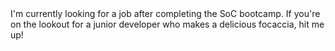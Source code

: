 
<article class='my-24 px-5 font-mono prose prose-lg prose-invert'>
  I'm currently looking for a job after completing the SoC bootcamp. If you're on the lookout for a
  junior developer who makes a delicious focaccia, hit me up!
  <section className='flex flex-row justify-end gap-5'>
    <a href='mailto:mmserrapica@tutanota.com' target='blank'>
      <Icon
        name='simple-icons:maildotru'
        title='Neon green version @ (at) symbol.'
        className='size-10  text-neonp hover:animate-pulse'
      />
    </a>
    <a href='https://github.com/mickeymarse' target='blank'>
      <Icon
        name='simple-icons:github'
        title='Neon green version of the Github logo.'
        className='size-10  text-neonp hover:animate-pulse'
      />
    </a>
    <a href='https://www.linkedin.com/in/michele-maria-serrapica-b50963288/' target='blank'>
      <Icon
        name='simple-icons:linkedin'
        title='Neon green version of the Linkedin logo.'
        className='size-10  text-neonp hover:animate-pulse'
      />
    </a>
  </section>
</article>
